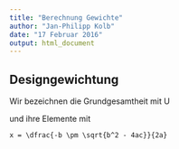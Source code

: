 ```yaml
---
title: "Berechnung Gewichte"
author: "Jan-Philipp Kolb"
date: "17 Februar 2016"
output: html_document
---
```


## Designgewichtung 

Wir bezeichnen die Grundgesamtheit mit U 

und ihre Elemente mit 



```mathjax
x = \dfrac{-b \pm \sqrt{b^2 - 4ac}}{2a}
```